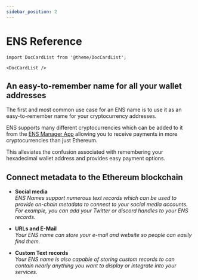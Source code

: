 ```yaml
---
sidebar_position: 2
---
```

# ENS Reference
```mdx-code-block
import DocCardList from '@theme/DocCardList';

<DocCardList />
```

## An easy-to-remember name for all your wallet addresses
The first and most common use case for an ENS name is to use it as an easy-to-remember name for your cryptocurrency addresses.

ENS supports many different cryptocurrencies which can be added to it from the [ENS Manager App](https://app.ens.domains) allowing you to receive payments in more cryptocurrencies than just Ethereum.

This alleviates the confusion associated with remembering your hexadecimal wallet address and provides easy payment options.

## Connect metadata to the Ethereum blockchain
* **Social media**  
*ENS Names support numerous text records which can be used to provide on-chain metadata to connect to your social media accounts. For example, you can add your Twitter or discord handles to your ENS records.*
  
* **URLs and E-Mail**  
*Your ENS name can store your e-mail and website so people can easily find them.*
  
* **Custom Text records**  
*Your ENS name is also capable of storing custom records to can contain nearly anything you want to display or integrate into your services.*
